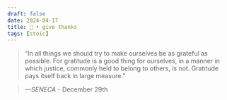 ```yaml
---
draft: false 
date: 2024-04-17
title: 🗿 • give thanks
tags: [stoic]
---
```


>  “In all things we should try to make ourselves be as grateful as possible. For gratitude is a good thing for ourselves, in a manner in which justice, commonly held to belong to others, is not. Gratitude pays itself back in large measure.”

> *—SENECA* - December 29th